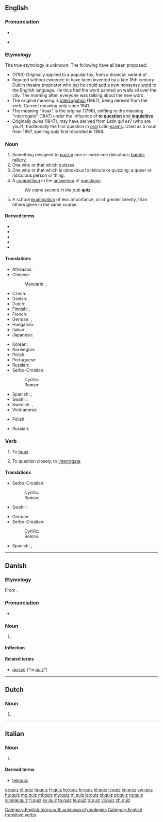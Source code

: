 {{also|Quiz}}
==English==
{{wikipedia}}

===Pronunciation===
* {{IPA|/kwɪz/}}, {{X-SAMPA|/kwIz/}}
* {{rhymes|ɪz}}

===Etymology===
The true etymology is unknown. The following have all been proposed:
* (1790) Originally applied to a popular toy, from a dialectal variant of {{term|whiz|lang=en}}.
* Reputed without evidence to have been invented by a late 18th century Dublin theatre proprietor who [[bet]] he could add a new nonsense [[word]] to the English language. He thus had the word painted on walls all over the city. The morning after, everyone was talking about the new word.
* The original meaning is [[interrogation]] (1867), being derived from the verb. Current meaning only since 1941.
* The meaning "hoax" is the original (1796), shifting to the meaning "interrogate" (1847) under the influence of '''to [[question]]''' and '''[[inquisitive]]'''.
* Originally ''quies'' (1847), may have derived from Latin ''qui es?'' (who are you?), traditionally the first question in [[oral]] Latin [[exam]]s. Used as a noun from 1867, spelling quiz first recorded in 1886.

===Noun===
{{en-noun|quizzes}}

# Something designed to [[puzzle]] one or make one ridiculous; [[banter]]; [[raillery]].
# One who or that which quizzes.
# One who or that which is obnoxious to ridicule or quizzing; a queer or ridiculous person or thing.
# A [[competition]] in the [[answer]]ing of [[question]]s.
#: ''We came second in the pub '''quiz'''.''
# A school [[examination]] of less importance, or of greater brevity, than others given in the same course.

====Derived terms====
* {{l|en|quizzer}}
* {{l|en|quizzery}}
* {{l|en|quizzical}}
* {{l|en|quizzify}}
* {{l|en|quizzy}}

====Translations====
{{trans-top|competition in the answering of questions}}
* Afrikaans: {{t-|af|vasvrawedstryd}}
* Chinese:
*: Mandarin: {{t|cmn|測驗|sc=Hani}}, {{t|cmn|测验|tr=cèyàn|sc=Hani}}
* Czech: {{t-|cs|kvíz|m}}
* Danish: {{t-|da|quiz|c}}
* Dutch: {{t+|nl|quiz}}
* Finnish: {{t-|fi|tietovisa}}, {{t-|fi|tietokilpailu}}
* French: {{t+|fr|quiz|m}}
* German: {{t+|de|Quiz|n}}, {{t-|de|Ratespiel|n}}
* Hungarian: {{t+|hu|kvíz}}
* Italian: {{t+|it|quiz|m}}
* Japanese: {{t-|ja|クイズ|tr=kuizu}}
{{trans-mid}}
* Korean: {{t+|ko|퀴즈|tr=kwijeu|sc=Hang}}
* Norwegian: {{t-|no|quiz}}
* Polish: {{t|pl|turniej|m}}
* Portuguese: {{t+|pt|quiz|m}}
* Russian: {{t+|ru|викторина|f|tr=viktorína|sc=Cyrl}}
* Serbo-Croatian:
*: Cyrillic: {{t-|sh|квиз|m|sc=Cyrl}}
*: Roman: {{t-|sh|kviz|m}}
* Spanish: {{t+|es|prueba|f}}, {{t-|es|quiz|m}}
* Swahili: {{t+|sw|chemsha bongo|xs=Swahili}}
* Swedish: {{t-|sv|frågesport|c}}, {{t-|sv|frågespel|n}}
* Vietnamese: {{t+|vi|thi}}<!--put this on the Vietnamese page: (meaning [[Test#Noun|test]])-->
{{trans-bottom}}

{{trans-top|a school examination of less importance}}
* Polish: {{t|pl|kartkówka|f}}
{{trans-mid}}
* Russian: {{qualifier|коро́ткий}} {{t|ru|тест|m|tr=tɛst|sc=Cyrl}}
{{trans-bottom}}

===Verb===
{{en-verb|quiz|z|es}}

# {{transitive|archaic}} To [[hoax]].
# {{transitive}} To question closely, to [[interrogate]].

====Translations====
{{trans-top|hoax}}
* Serbo-Croatian:
*: Cyrillic: {{t-|sh|шалити се}}
*: Roman: {{t-|sh|šaliti se}}
{{trans-mid}}
* Swahili: {{t+|sw|chemsha bongo|xs=Swahili}}
{{trans-bottom}}

{{trans-top|interrogate}}
* German: {{t+|de|ausfragen}}
* Serbo-Croatian:
*: Cyrillic: {{t-|sh|испитивати}}
*: Roman: {{t-|sh|ispitivati}}
{{trans-mid}}
* Spanish: {{t+|es|probar}}, {{t+|es|examinar}}
{{trans-bottom}}

[[Category:English terms with unknown etymologies]]
[[Category:English transitive verbs]]

----

==Danish==

===Etymology===
From {{etyl|en|da}} {{term|quiz|lang=en}}.

===Pronunciation===
* {{IPA|/kvis/|[kʰvis]|lang=da}}

===Noun===
{{da-noun|stem=quizz|en|er}}

# {{l|en|quiz}} {{gloss|competition in the answering of questions}}

====Inflection====
{{da-noun-infl|stem=quizz|en|er|4=quiz'}}

====Related terms====
* [[quizze]] ("to [[quiz#English|quiz]]")

----

==Dutch==

===Noun===
{{nl-noun|m|quizzen|quizje}}

# {{l|en|quiz}}

----

==Italian==

===Noun===
{{head|it|noun|g=m}} {{inv}}

# {{l|en|quiz}}

====Derived terms====
* [[telequiz]]

[[et:quiz]]
[[el:quiz]]
[[fa:quiz]]
[[fr:quiz]]
[[ko:quiz]]
[[hr:quiz]]
[[id:quiz]]
[[it:quiz]]
[[kn:quiz]]
[[sw:quiz]]
[[hu:quiz]]
[[mg:quiz]]
[[ml:quiz]]
[[my:quiz]]
[[nl:quiz]]
[[ja:quiz]]
[[pl:quiz]]
[[pt:quiz]]
[[ru:quiz]]
[[simple:quiz]]
[[fi:quiz]]
[[sv:quiz]]
[[ta:quiz]]
[[te:quiz]]
[[tr:quiz]]
[[vi:quiz]]
[[zh:quiz]]